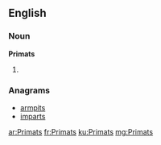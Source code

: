 ==English==

===Noun===
'''Primats'''

# {{plural of|[[Primat]]}}

===Anagrams===
* [[armpits#English|armpits]]
* [[imparts#English|imparts]]

[[ar:Primats]]
[[fr:Primats]]
[[ku:Primats]]
[[mg:Primats]]